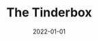 ---
cover: "./ognivo.PNG"
date: "2022-01-01"
title: "The Tinderbox"
defer: false
slug: "/tinderbox"
areas:
  -  .

---